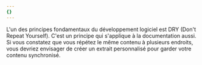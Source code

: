 ```yaml
---
{}
---
```


L'un des principes fondamentaux du développement logiciel est DRY (Don't Repeat
Yourself). C'est un principe qui s'applique à la documentation
aussi. Si vous constatez que vous répétez le même contenu à plusieurs endroits, vous
devriez envisager de créer un extrait personnalisé pour garder votre contenu synchronisé.
